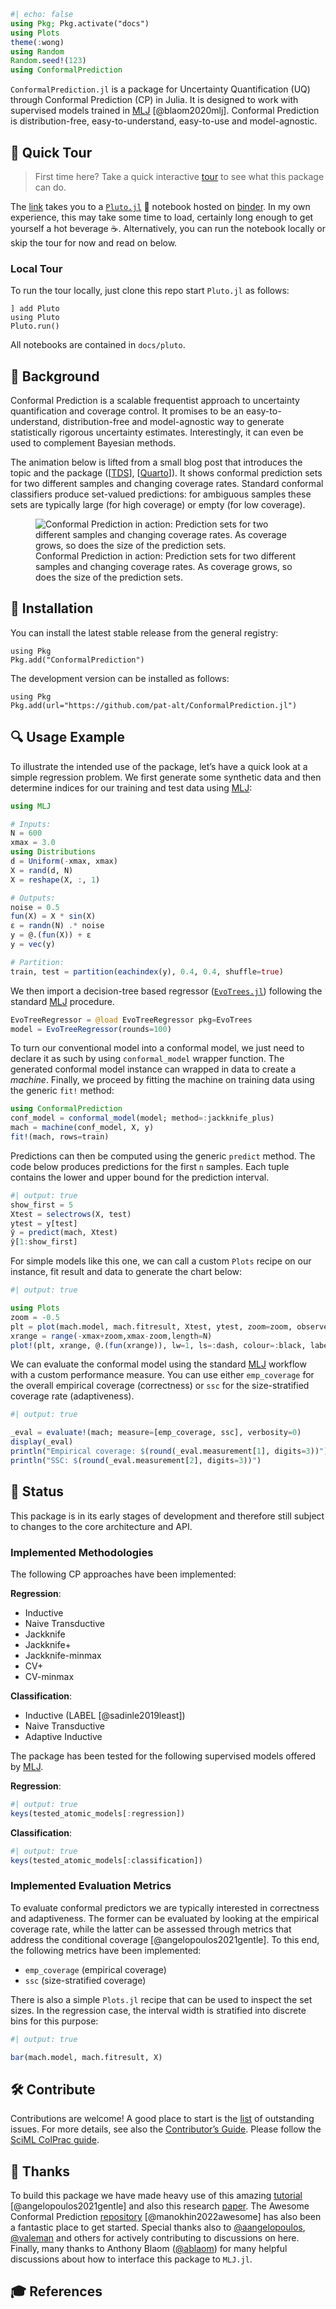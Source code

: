 ```julia
#| echo: false
using Pkg; Pkg.activate("docs")
using Plots
theme(:wong)
using Random
Random.seed!(123)
using ConformalPrediction
```

`ConformalPrediction.jl` is a package for Uncertainty Quantification (UQ) through Conformal Prediction (CP) in Julia. It is designed to work with supervised models trained in [MLJ](https://alan-turing-institute.github.io/MLJ.jl/dev/) [@blaom2020mlj]. Conformal Prediction is distribution-free, easy-to-understand, easy-to-use and model-agnostic. 

## 🏃 Quick Tour

> First time here? Take a quick interactive [tour](https://binder.plutojl.org/v0.19.12/open?url=https%253A%252F%252Fraw.githubusercontent.com%252Fpat-alt%252FConformalPrediction.jl%252Fmain%252Fdocs%252Fpluto%252Fintro.jl) to see what this package can do. 

The [link](https://binder.plutojl.org/v0.19.12/open?url=https%253A%252F%252Fraw.githubusercontent.com%252Fpat-alt%252FConformalPrediction.jl%252Fmain%252Fdocs%252Fpluto%252Fintro.jl) takes you to a [`Pluto.jl`](https://github.com/fonsp/Pluto.jl) 🎈 notebook hosted on [binder](https://mybinder.org/). In my own experience, this may take some time to load, certainly long enough to get yourself a hot beverage ☕. Alternatively, you can run the notebook locally or skip the tour for now and read on below. 

### Local Tour

To run the tour locally, just clone this repo start `Pluto.jl` as follows:

```.julia
] add Pluto
using Pluto
Pluto.run()
```

All notebooks are contained in `docs/pluto`.

## 📖 Background

Conformal Prediction is a scalable frequentist approach to uncertainty quantification and coverage control. It promises to be an easy-to-understand, distribution-free and model-agnostic way to generate statistically rigorous uncertainty estimates. Interestingly, it can even be used to complement Bayesian methods.

The animation below is lifted from a small blog post that introduces the topic and the package ([[TDS](https://towardsdatascience.com/conformal-prediction-in-julia-351b81309e30)], [[Quarto](https://www.paltmeyer.com/blog/posts/conformal-prediction/#fig-anim)]). It shows conformal prediction sets for two different samples and changing coverage rates. Standard conformal classifiers produce set-valued predictions: for ambiguous samples these sets are typically large (for high coverage) or empty (for low coverage).

![Conformal Prediction in action: Prediction sets for two different samples and changing coverage rates. As coverage grows, so does the size of the prediction sets.](https://raw.githubusercontent.com/pat-alt/blog/main/posts/conformal-prediction/www/medium.gif)

## 🚩 Installation 

You can install the latest stable release from the general registry:

```.julia
using Pkg
Pkg.add("ConformalPrediction")
```

The development version can be installed as follows:

```.julia
using Pkg
Pkg.add(url="https://github.com/pat-alt/ConformalPrediction.jl")
```

## 🔍 Usage Example 

To illustrate the intended use of the package, let's have a quick look at a simple regression problem. We first generate some synthetic data and then determine indices for our training and test data using [MLJ](https://alan-turing-institute.github.io/MLJ.jl/dev/):

```julia
using MLJ

# Inputs:
N = 600
xmax = 3.0
using Distributions
d = Uniform(-xmax, xmax)
X = rand(d, N)
X = reshape(X, :, 1)

# Outputs:
noise = 0.5
fun(X) = X * sin(X)
ε = randn(N) .* noise
y = @.(fun(X)) + ε
y = vec(y)

# Partition:
train, test = partition(eachindex(y), 0.4, 0.4, shuffle=true)
```

We then import a decision-tree based regressor ([`EvoTrees.jl`](https://github.com/Evovest/EvoTrees.jl)) following the standard [MLJ](https://alan-turing-institute.github.io/MLJ.jl/dev/) procedure.

```julia
EvoTreeRegressor = @load EvoTreeRegressor pkg=EvoTrees
model = EvoTreeRegressor(rounds=100) 
```

To turn our conventional model into a conformal model, we just need to declare it as such by using `conformal_model` wrapper function. The generated conformal model instance can wrapped in data to create a *machine*. Finally, we proceed by fitting the machine on training data using the generic `fit!` method:

```julia
using ConformalPrediction
conf_model = conformal_model(model; method=:jackknife_plus)
mach = machine(conf_model, X, y)
fit!(mach, rows=train)
```

Predictions can then be computed using the generic `predict` method. The code below produces predictions for the first `n` samples. Each tuple contains the lower and upper bound for the prediction interval. 

```julia
#| output: true
show_first = 5
Xtest = selectrows(X, test)
ytest = y[test]
ŷ = predict(mach, Xtest)
ŷ[1:show_first]
```

For simple models like this one, we can call a custom `Plots` recipe on our instance, fit result and data to generate the chart below:

```julia
#| output: true

using Plots
zoom = -0.5
plt = plot(mach.model, mach.fitresult, Xtest, ytest, zoom=zoom, observed_lab="Test points")
xrange = range(-xmax+zoom,xmax-zoom,length=N)
plot!(plt, xrange, @.(fun(xrange)), lw=1, ls=:dash, colour=:black, label="Ground truth")
```

We can evaluate the conformal model using the standard [MLJ](https://alan-turing-institute.github.io/MLJ.jl/dev/) workflow with a custom performance measure. You can use either `emp_coverage` for the overall empirical coverage (correctness) or `ssc` for the size-stratified coverage rate (adaptiveness).

```julia
#| output: true

_eval = evaluate!(mach; measure=[emp_coverage, ssc], verbosity=0)
display(_eval)
println("Empirical coverage: $(round(_eval.measurement[1], digits=3))")
println("SSC: $(round(_eval.measurement[2], digits=3))")
```

## 🔁 Status 

This package is in its early stages of development and therefore still subject to changes to the core architecture and API. 

### Implemented Methodologies

The following CP approaches have been implemented:

**Regression**:

- Inductive 
- Naive Transductive 
- Jackknife 
- Jackknife+ 
- Jackknife-minmax
- CV+
- CV-minmax

**Classification**:

- Inductive (LABEL [@sadinle2019least])
- Naive Transductive 
- Adaptive Inductive

The package has been tested for the following supervised models offered by [MLJ](https://alan-turing-institute.github.io/MLJ.jl/dev/).

**Regression**:

```julia
#| output: true
keys(tested_atomic_models[:regression])
```

**Classification**:

```julia
#| output: true
keys(tested_atomic_models[:classification])
```

### Implemented Evaluation Metrics

To evaluate conformal predictors we are typically interested in correctness and adaptiveness. The former can be evaluated by looking at the empirical coverage rate, while the latter can be assessed through metrics that address the conditional coverage [@angelopoulos2021gentle]. To this end, the following metrics have been implemented:

- `emp_coverage` (empirical coverage)
- `ssc` (size-stratified coverage)

There is also a simple `Plots.jl` recipe that can be used to inspect the set sizes. In the regression case, the interval width is stratified into discrete bins for this purpose:

```julia
#| output: true

bar(mach.model, mach.fitresult, X)
```

## 🛠 Contribute 

Contributions are welcome! A good place to start is the [list](https://github.com/pat-alt/ConformalPrediction.jl/issues) of outstanding issues. For more details, see also the [Contributor's Guide](https://www.paltmeyer.com/ConformalPrediction.jl/dev/contribute/). Please follow the [SciML ColPrac guide](https://github.com/SciML/ColPrac).

## 🙏 Thanks

To build this package we have made heavy use of this amazing [tutorial](https://arxiv.org/abs/2107.07511) [@angelopoulos2021gentle] and also this research [paper](https://arxiv.org/abs/1905.02928). The Awesome Conformal Prediction [repository](https://github.com/valeman/awesome-conformal-prediction) [@manokhin2022awesome] has also been a fantastic place to get started. Special thanks also to [\@aangelopoulos](https://github.com/aangelopoulos), [\@valeman](https://github.com/valeman) and others for actively contributing to discussions on here. Finally, many thanks to Anthony Blaom ([\@ablaom](https://github.com/ablaom)) for many helpful discussions about how to interface this package to `MLJ.jl`.

## 🎓 References 









